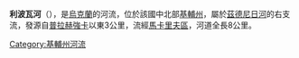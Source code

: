 '''利波瓦河'''（{{lang-uk|Липова}}），是[[烏克蘭|烏克蘭]]的河流，位於該國中北部[[基輔州|基輔州]]，屬於[[茲德尼日河|茲德尼日河]]的右支流，發源自[[普拉赫強卡|普拉赫強卡]]以東3公里，流經[[馬卡里夫區|馬卡里夫區]]，河道全長8公里。

{{DEFAULTSORT:Липова (річка)}}
[[Category:基輔州河流|Category:基輔州河流]]


{{Ukraine-river-stub}}